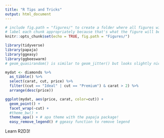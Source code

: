 ```yaml
---
title: "R Tips and Tricks"
output: html_document
---
```


```r
# include fig.path = "figures/" to create a folder where all figures will be saved
# label each chunk appropriately because that's what the figure will be saved as 
knitr::opts_chunk$set(echo = TRUE, fig.path = "Figures/")
```

```r
library(tidyverse)
library(papaja)
library(ggeasy)
library(ggbeeswarm)
# geom_quasirandom() is similar to geom_jitter() but looks slightly nicer
```

```r
mydat <- diamonds %>%
  as_tibble() %>%
  select(carat, cut, price) %>%
  filter((cut == "Ideal" | cut == "Premium") & carat > 2) %>%
  arrange(desc(price))

ggplot(mydat, aes(price, carat, color=cut)) +
  geom_point() +
  facet_wrap(~cut) +
  #theme_bw() +
  theme_apa() + # apa theme with the papaja package!
  easy_remove_legend() # ggeasy function to remove legend 


```

Learn R2D3!
